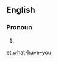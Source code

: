 ==English==

===Pronoun===
{{en-pron|head=[[what]]-[[have]]-[[you]]}}

# {{alternative spelling of|what have you|lang=en}}

[[et:what-have-you]]